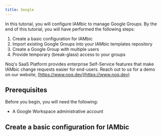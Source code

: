 ```yaml
---
title: Google
---
```


In this tutorial, you will configure IAMbic to manage Google Groups.
By the end of this tutorial, you will have performed the following steps:

1. Create a basic configuration for IAMbic
2. Import existing Google Groups into your IAMbic templates repository
3. Create a Google Group with multiple users
4. Provide temporary (break-glass) access to your groups

Noq's SaaS Platform provides enterprise Self-Service features that make IAMbic change requests easier for end-users. Reach out to us for a demo on our website, [https://www.noq.dev](https://www.noq.dev)

## Prerequisites

Before you begin, you will need the following:

* A Google Workspace administrative account

## Create a basic configuration for IAMbic

